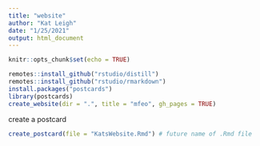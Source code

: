 ```yaml
---
title: "website"
author: "Kat Leigh"
date: "1/25/2021"
output: html_document
---
```


```r
knitr::opts_chunk$set(echo = TRUE)

remotes::install_github("rstudio/distill")
remotes::install_github("rstudio/rmarkdown")
install.packages("postcards")
library(postcards)
create_website(dir = ".", title = "mfeo", gh_pages = TRUE)

```
create a postcard
```r
create_postcard(file = "KatsWebsite.Rmd") # future name of .Rmd file

```

